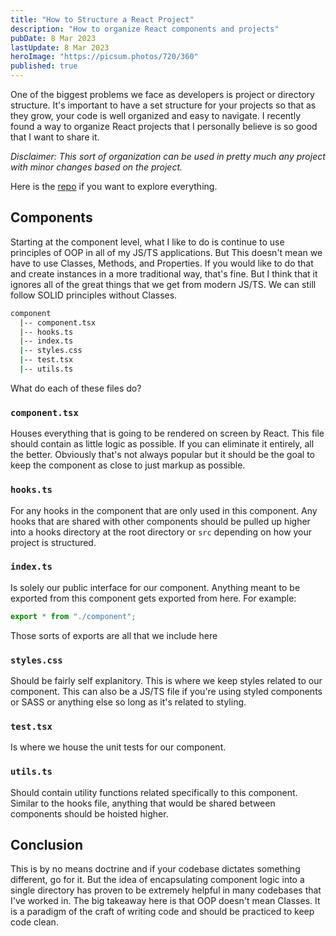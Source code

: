 ```yaml
---
title: "How to Structure a React Project"
description: "How to organize React components and projects"
pubDate: 8 Mar 2023
lastUpdate: 8 Mar 2023
heroImage: "https://picsum.photos/720/360"
published: true
---
```


One of the biggest problems we face as developers is project or directory structure. It's important to have a set structure for your projects so that as they grow, your code is well organized and easy to navigate. I recently found a way to organize React projects that I personally believe is so good that I want to share it.

_Disclaimer: This sort of organization can be used in pretty much any project with minor changes based on the project._

Here is the [repo](https://github.com/donhamiltoniii/how-to-structure-react-apps) if you want to explore everything.

## Components

Starting at the component level, what I like to do is continue to use principles of OOP in all of my JS/TS applications. But This doesn't mean we have to use Classes, Methods, and Properties. If you would like to do that and create instances in a more traditional way, that's fine. But I think that it ignores all of the great things that we get from modern JS/TS. We can still follow SOLID principles without Classes.

```bash
component
  |-- component.tsx
  |-- hooks.ts
  |-- index.ts
  |-- styles.css
  |-- test.tsx
  |-- utils.ts
```

What do each of these files do?

### `component.tsx`

Houses everything that is going to be rendered on screen by React. This file should contain as little logic as possible. If you can eliminate it entirely, all the better. Obviously that's not always popular but it should be the goal to keep the component as close to just markup as possible.

### `hooks.ts`

For any hooks in the component that are only used in this component. Any hooks that are shared with other components should be pulled up higher into a hooks directory at the root directory or `src` depending on how your project is structured.

### `index.ts`

Is solely our public interface for our component. Anything meant to be exported from this component gets exported from here. For example:

```typescript
export * from "./component";
```

Those sorts of exports are all that we include here

### `styles.css`

Should be fairly self explanitory. This is where we keep styles related to our component. This can also be a JS/TS file if you're using styled components or SASS or anything else so long as it's related to styling.

### `test.tsx`

Is where we house the unit tests for our component.

### `utils.ts`

Should contain utility functions related specifically to this component. Similar to the hooks file, anything that would be shared between components should be hoisted higher.

## Conclusion

This is by no means doctrine and if your codebase dictates something different, go for it. But the idea of encapsulating component logic into a single directory has proven to be extremely helpful in many codebases that I've worked in. The big takeaway here is that OOP doesn't mean Classes. It is a paradigm of the craft of writing code and should be practiced to keep code clean.
